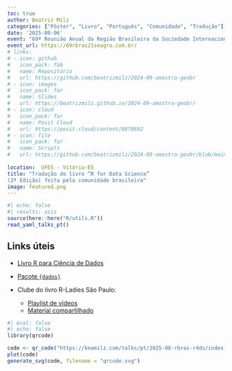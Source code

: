 ```yaml
---
toc: true
author: Beatriz Milz
categories: ["Pôster", "Livro", "Português", "Comunidade", "Tradução"]
date: '2025-08-06'
event: "69ª Reunião Anual da Região Brasileira da Sociedade Internacional de Biometria (RBras)"
event_url: https://69rbras21seagro.com.br/
# links:
# - icon: github
#   icon_pack: fab
#   name: Repositório
#   url: https://github.com/beatrizmilz/2024-09-amostra-geobr
# - icon: images
#   icon_pack: far
#   name: Slides
#   url: https://beatrizmilz.github.io/2024-09-amostra-geobr/
# - icon: cloud
#   icon_pack: far
#   name: Posit Cloud
#   url: https://posit.cloud/content/8878692 
# - icon: file
#   icon_pack: far
#   name: Scripts
#   url: https://github.com/beatrizmilz/2024-09-amostra-geobr/blob/main/script.R
  
location:  UFES - Vitória-ES
title: "Tradução do livro “R for Data Science”
(2ª Edição) feita pela comunidade brasileira"
image: featured.png
---
```


```r
#| echo: false
#| results: asis
source(here::here("R/utils.R"))
read_yaml_talks_pt()
```

## Links úteis

- [Livro R para Ciência de Dados](https://pt.r4ds.hadley.nz/)

- [Pacote `{dados}`](https://cienciadedatos.github.io/dados/)

- Clube do livro R-Ladies São Paulo:
  - [Playlist de vídeos](https://youtube.com/playlist?list=PLufjVrrUAoSdAk_I8l_MJRCwS8P_R-isY&si=lROiQeZDJDw-5B6Q)
  - [Material compartilhado](https://docs.google.com/document/d/1xCn5gxK47tj9lRpDovwGNlza9i1FX2VBixo1V7VtUUs/edit?usp=sharing)
  
  
```r
#| eval: false
#| echo: false
library(qrcode)

code <- qr_code("https://beamilz.com/talks/pt/2025-08-rbras-r4ds/index.html")
plot(code)
generate_svg(code, filename = "qrcode.svg")
```

